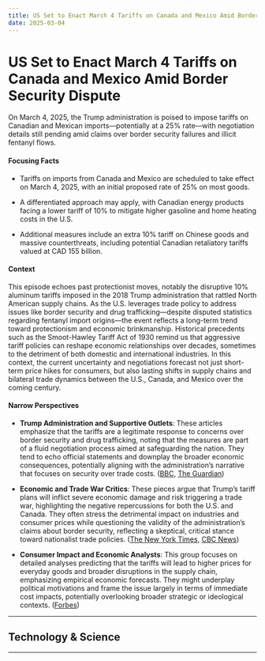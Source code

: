 ```yaml
---
title: US Set to Enact March 4 Tariffs on Canada and Mexico Amid Border Security Dispute
date: 2025-03-04
---
```


# US Set to Enact March 4 Tariffs on Canada and Mexico Amid Border Security Dispute

On March 4, 2025, the Trump administration is poised to impose tariffs on Canadian and Mexican imports—potentially at a 25% rate—with negotiation details still pending amid claims over border security failures and illicit fentanyl flows.

#### Focusing Facts

- Tariffs on imports from Canada and Mexico are scheduled to take effect on March 4, 2025, with an initial proposed rate of 25% on most goods.

- A differentiated approach may apply, with Canadian energy products facing a lower tariff of 10% to mitigate higher gasoline and home heating costs in the U.S.

- Additional measures include an extra 10% tariff on Chinese goods and massive counterthreats, including potential Canadian retaliatory tariffs valued at CAD 155 billion.

#### Context

This episode echoes past protectionist moves, notably the disruptive 10% aluminum tariffs imposed in the 2018 Trump administration that rattled North American supply chains. As the U.S. leverages trade policy to address issues like border security and drug trafficking—despite disputed statistics regarding fentanyl import origins—the event reflects a long-term trend toward protectionism and economic brinkmanship. Historical precedents such as the Smoot-Hawley Tariff Act of 1930 remind us that aggressive tariff policies can reshape economic relationships over decades, sometimes to the detriment of both domestic and international industries. In this context, the current uncertainty and negotiations forecast not just short-term price hikes for consumers, but also lasting shifts in supply chains and bilateral trade dynamics between the U.S., Canada, and Mexico over the coming century.

#### Narrow Perspectives

- **Trump Administration and Supportive Outlets**: These articles emphasize that the tariffs are a legitimate response to concerns over border security and drug trafficking, noting that the measures are part of a fluid negotiation process aimed at safeguarding the nation. They tend to echo official statements and downplay the broader economic consequences, potentially aligning with the administration’s narrative that focuses on security over trade costs. ([BBC](https://www.bbc.com/news/articles/cn48q3150dxo), [The Guardian](https://www.theguardian.com/us-news/2025/mar/02/us-tariffs-canada-mexico))

- **Economic and Trade War Critics**: These pieces argue that Trump’s tariff plans will inflict severe economic damage and risk triggering a trade war, highlighting the negative repercussions for both the U.S. and Canada. They often stress the detrimental impact on industries and consumer prices while questioning the validity of the administration’s claims about border security, reflecting a skeptical, critical stance toward nationalist trade policies. ([The New York Times](https://www.nytimes.com/2025/03/03/world/canada/trump-canada-tariff-economy-impact.html), [CBC News](https://www.cbc.ca/news/politics/canada-u-s-tariffs-threat-1.7472656))

- **Consumer Impact and Economic Analysts**: This group focuses on detailed analyses predicting that the tariffs will lead to higher prices for everyday goods and broader disruptions in the supply chain, emphasizing empirical economic forecasts. They might underplay political motivations and frame the issue largely in terms of immediate cost impacts, potentially overlooking broader strategic or ideological contexts. ([Forbes](https://www.forbes.com/sites/saradorn/2025/03/03/trumps-tariffs-on-canada-and-mexico-set-for-tomorrow-heres-how-they-could-impact-prices/))

---

## Technology & Science

---
